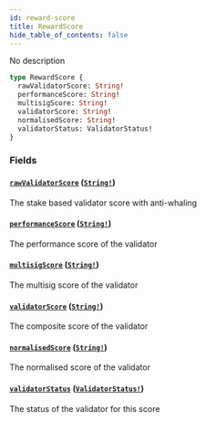 ```yaml
---
id: reward-score
title: RewardScore
hide_table_of_contents: false
---
```



No description

```graphql
type RewardScore {
  rawValidatorScore: String!
  performanceScore: String!
  multisigScore: String!
  validatorScore: String!
  normalisedScore: String!
  validatorStatus: ValidatorStatus!
}
```


### Fields

#### [`rawValidatorScore`](#) ([`String!`](/docs/testnet/graphql/scalars/string))

The stake based validator score with anti-whaling


#### [`performanceScore`](#) ([`String!`](/docs/testnet/graphql/scalars/string))

The performance score of the validator


#### [`multisigScore`](#) ([`String!`](/docs/testnet/graphql/scalars/string))

The multisig score of the validator


#### [`validatorScore`](#) ([`String!`](/docs/testnet/graphql/scalars/string))

The composite score of the validator


#### [`normalisedScore`](#) ([`String!`](/docs/testnet/graphql/scalars/string))

The normalised score of the validator


#### [`validatorStatus`](#) ([`ValidatorStatus!`](/docs/testnet/graphql/enums/validator-status))

The status of the validator for this score




